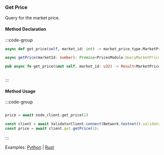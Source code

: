### Get Price

Query for the market price.

#### Method Declaration

:::code-group

```python [Python]
async def get_price(self, market_id: int) -> market_price_type.MarketPrice
```

```typescript [TypeScript]
async getPrice(marketId: number): Promise<PricesModule.QueryMarketPriceResponse>
```

```rust [Rust]
pub async fn get_price(&mut self, market_id: u32) -> Result<MarketPrice, Error>
```

```url [API]
```

:::

#### Method Usage

:::code-group

```rust [Rust]
```

```python [Python]
price = await node_client.get_price(1)
```

```typescript [TypeScript]
const client = await ValidatorClient.connect(Network.testnet().validatorConfig);
const price = await client.get.getPrice(1);
```

:::

Examples: [Python] | [Rust]

[Python]: https://github.com/dydxprotocol/v4-clients/blob/3e8c7e1b960291b7ef273962d374d9934a5c4d33/v4-client-py-v2/examples/validator_get_example.py#L102
[Rust]: https://github.com/dydxprotocol/v4-clients/blob/3e8c7e1b960291b7ef273962d374d9934a5c4d33/v4-client-py-v2/examples/validator_get_example.py#L102
